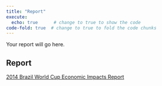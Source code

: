 ```yaml
---
title: "Report"
execute: 
  echo: true      # change to true to show the code
code-fold: true  # change to true to fold the code chunks
---
```


Your report will go here.

```{=html}
<h2>Report</h2>
<p>
  <a href="Data%20Science%20Group%20Project%20Report.pdf" target="_blank">
    2014 Brazil World Cup Economic Impacts Report
  </a>
</p>
```


